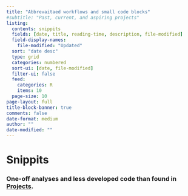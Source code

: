 ```yaml
---
title: "Abbrevaitaed workflows and small code blocks"
#subtitle: "Past, current, and aspiring projects"
listing:
  contents: snippits
  fields: [date, title, reading-time, description, file-modified]
  field-display-names:
    file-modified: "Updated"
  sort: "date desc"
  type: grid
  categories: numbered
  sort-ui: [date, file-modified]
  filter-ui: false
  feed: 
    categories: R
    items: 10
  page-size: 10
page-layout: full
title-block-banner: true
comments: false
date-format: medium
author: ""
date-modified: ""
---
```


# [Snippits]{.third-color}
### One-off analyses and less developed code than found in [Projects](/pindex). 